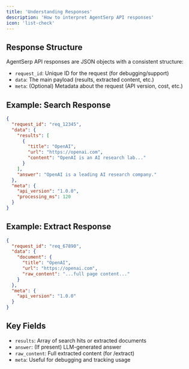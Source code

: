 ```yaml
---
title: 'Understanding Responses'
description: 'How to interpret AgentSerp API responses'
icon: 'list-check'
---
```


## Response Structure

AgentSerp API responses are JSON objects with a consistent structure:

- `request_id`: Unique ID for the request (for debugging/support)
- `data`: The main payload (results, extracted content, etc.)
- `meta`: (Optional) Metadata about the request (API version, cost, etc.)

## Example: Search Response

```json
{
  "request_id": "req_12345",
  "data": {
    "results": [
      {
        "title": "OpenAI",
        "url": "https://openai.com",
        "content": "OpenAI is an AI research lab..."
      }
    ],
    "answer": "OpenAI is a leading AI research company."
  },
  "meta": {
    "api_version": "1.0.0",
    "processing_ms": 120
  }
}
```

## Example: Extract Response

```json
{
  "request_id": "req_67890",
  "data": {
    "document": {
      "title": "OpenAI",
      "url": "https://openai.com",
      "raw_content": "...full page content..."
    }
  },
  "meta": {
    "api_version": "1.0.0"
  }
}
```

## Key Fields
- `results`: Array of search hits or extracted documents
- `answer`: (If present) LLM-generated answer
- `raw_content`: Full extracted content (for /extract)
- `meta`: Useful for debugging and tracking usage 